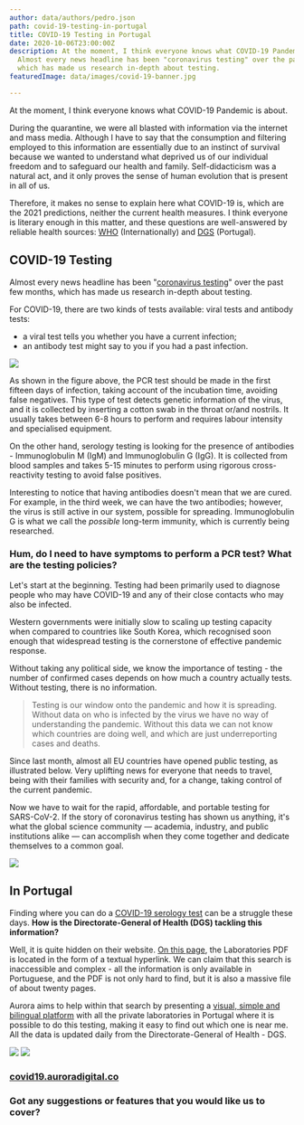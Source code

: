 ```yaml
---
author: data/authors/pedro.json
path: covid-19-testing-in-portugal
title: COVID-19 Testing in Portugal
date: 2020-10-06T23:00:00Z
description: At the moment, I think everyone knows what COVID-19 Pandemic is about.
  Almost every news headline has been "coronavirus testing" over the past few months,
  which has made us research in-depth about testing.
featuredImage: data/images/covid-19-banner.jpg

---
```

At the moment, I think everyone knows what COVID-19 Pandemic is about.

During the quarantine, we were all blasted with information via the internet and mass media. Although I have to say that the consumption and filtering employed to this information are essentially due to an instinct of survival because we wanted to understand what deprived us of our individual freedom and to safeguard our health and family. Self-didacticism was a natural act, and it only proves the sense of human evolution that is present in all of us.

Therefore, it makes no sense to explain here what COVID-19 is, which are the 2021 predictions, neither the current health measures. I think everyone is literary enough in this matter, and these questions are well-answered by reliable health sources: [WHO](https://www.who.int/emergencies/diseases/novel-coronavirus-2019) (Internationally) and [DGS](https://covid19.min-saude.pt/) (Portugal).

## COVID-19 Testing

Almost every news headline has been "[coronavirus testing](https://covid19.auroradigital.co/)" over the past few months, which has made us research in-depth about testing.

For COVID-19, there are two kinds of tests available: viral tests and antibody tests:

* a viral test tells you whether you have a current infection;
* an antibody test might say to you if you had a past infection.

![](data/images/types-tests.jpg)

As shown in the figure above, the PCR test should be made in the first fifteen days of infection, taking account of the incubation time, avoiding false negatives. This type of test detects genetic information of the virus, and it is collected by inserting a cotton swab in the throat or/and nostrils. It usually takes between 6-8 hours to perform and requires labour intensity and specialised equipment.

On the other hand, serology testing is looking for the presence of antibodies - Immunoglobulin M (IgM) and Immunoglobulin G (IgG). It is collected from blood samples and takes 5-15 minutes to perform using rigorous cross-reactivity testing to avoid false positives.

Interesting to notice that having antibodies doesn't mean that we are cured. For example, in the third week, we can have the two antibodies; however, the virus is still active in our system, possible for spreading. Immunoglobulin G is what we call the _possible_ long-term immunity, which is currently being researched.

### Hum, do I need to have symptoms to perform a PCR test? What are the testing policies?

Let's start at the beginning. Testing had been primarily used to diagnose people who may have COVID-19 and any of their close contacts who may also be infected.

Western governments were initially slow to scaling up testing capacity when compared to countries like South Korea, which recognised soon enough that widespread testing is the cornerstone of effective pandemic response.

Without taking any political side, we know the importance of testing - the number of confirmed cases depends on how much a country actually tests. Without testing, there is no information.

> Testing is our window onto the pandemic and how it is spreading. Without data on who is infected by the virus we have no way of understanding the pandemic. Without this data we can not know which countries are doing well, and which are just underreporting cases and deaths.

Since last month, almost all EU countries have opened public testing, as illustrated below. Very uplifting news for everyone that needs to travel, being with their families with security and, for a change, taking control of the current pandemic.

Now we have to wait for the rapid, affordable, and portable testing for SARS-CoV-2. If the story of coronavirus testing has shown us anything, it's what the global science community — academia, industry, and public institutions alike — can accomplish when they come together and dedicate themselves to a common goal.

![](data/images/testing-polices.png)

## In Portugal

Finding where you can do a [COVID-19 serology test](https://covid19.auroradigital.co/) can be a struggle these days. **How is the Directorate-General of Health (DGS) tackling this information?**

Well, it is quite hidden on their website. [On this page](https://covid19.min-saude.pt/laboratorios-referenciados/), the Laboratories PDF is located in the form of a textual hyperlink. We can claim that this search is inaccessible and complex - all the information is only available in Portuguese, and the PDF is not only hard to find, but it is also a massive file of about twenty pages.

Aurora aims to help within that search by presenting a [visual, simple and bilingual platform](http://covid19.auroradigital.co) with all the private laboratories in Portugal where it is possible to do this testing, making it easy to find out which one is near me. All the data is updated daily from the Directorate-General of Health - DGS.

![](data/images/covid19-website.png)
![](data/images/info.png)

### [covid19.auroradigital.co](https://covid19.auroradigital.co/)

### Got any suggestions or features that you would like us to cover?